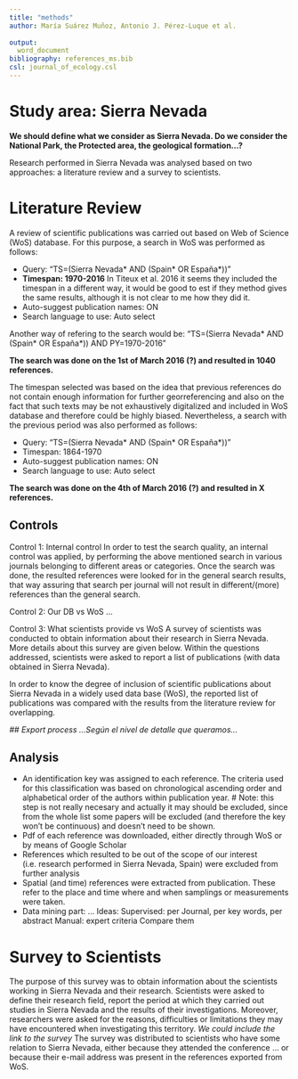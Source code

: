 ---
title: "methods"
author: María Suárez Muñoz, Antonio J. Pérez-Luque et al. 
  
output:
  word_document
bibliography: references_ms.bib
csl: journal_of_ecology.csl
---
# Study area: Sierra Nevada

**We should define what we consider as Sierra Nevada. Do we consider the National Park, the Protected area, the geological formation...?**

Research performed in Sierra Nevada was analysed based on two approaches: a literature review and a survey to scientists.

# Literature Review

A review of scientific publications was carried out based on Web of Science (WoS) database. For this purpose, a search in WoS was performed as follows:

- Query: "TS=(Sierra Nevada* AND (Spain* OR España*))"
- **Timespan: 1970-2016** In Titeux et al. 2016 it seems they included the timespan in a different way, it would be good to est if they method gives the same results, although it is not clear to me how they did it.
- Auto-suggest publication names: ON
- Search language to use: Auto select

Another way of refering to the search would be: "TS=(Sierra Nevada* AND (Spain* OR España*)) AND PY=1970-2016"

**The search was done on the 1st of March 2016 (?) and resulted in 1040 references.** 

The timespan selected was based on the idea that previous references do not contain enough information for further georreferencing and also on the fact that such texts may be not exhaustively digitalized and included in WoS database and therefore could be highly biased. Nevertheless, a search with the previous period was also performed as follows:

- Query: "TS=(Sierra Nevada* AND (Spain* OR España*))"
- Timespan: 1864-1970
- Auto-suggest publication names: ON
- Search language to use: Auto select

**The search was done on the 4th of March 2016 (?) and resulted in X references.** 

## Controls

Control 1: Internal control
In order to test the search quality, an internal control was applied, by performing the above mentioned search in various journals belonging to different areas or categories. Once the search was done, the resulted references were looked for in the general search results, that way assuring that search per journal will not result in different/(more) references than the general search. 

Control 2: Our DB vs WoS
...

Control 3: What scientists provide vs WoS
A survey of scientists was conducted to obtain information about their research in Sierra Nevada. More details about this survey are given below. Within the questions addressed, scientists were asked to report a list of publications (with data obtained in Sierra Nevada).

In order to know the degree of inclusion of scientific publications about Sierra Nevada in a widely used data base (WoS), the reported list of publications was compared with the results from the literature review for overlapping.

*## Export process ...Según el nivel de detalle que queramos...*

## Analysis

- An identification key was assigned to each reference. The criteria used for this classification was based on chronological ascending order and alphabetical order of the authors within publication year. # Note: this step is not really necesary and actually it may should be excluded, since from the whole list some papers will be excluded (and therefore the key won't be continuous) and doesn't need to be shown. 
- Pdf of each reference was downloaded, either directly through WoS or by means of Google Scholar
- References which resulted to be out of the scope of our interest (i.e. research performed in Sierra Nevada, Spain) were excluded from further analysis
- Spatial (and time) references were extracted from publication. These refer to the place and time where and when samplings or measurements were taken. 
- Data mining part: ... Ideas:
        Supervised: per Journal, per key words, per abstract
        Manual: expert criteria
        Compare them

# Survey to Scientists 

The purpose of this survey was to obtain information about the scientists working in Sierra Nevada and their research. Scientists were asked to define their research field, report the period at which they carried out studies in Sierra Nevada and the results of their investigations. Moreover, researchers were asked for the reasons, difficulties or limitations they may have encountered when investigating this territory. *We could include the link to the survey* The survey was distributed to scientists who have some relation to Sierra Nevada, either because they attended the conference ... or because their e-mail address was present in the references exported from WoS.
